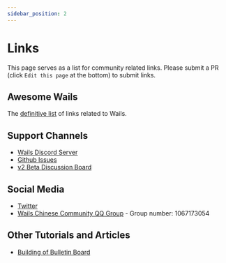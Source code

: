 ```yaml
---
sidebar_position: 2
---
```


# Links

This page serves as a list for community related links. Please submit a PR (click `Edit this page` at the bottom)
to submit links.

## Awesome Wails

The [definitive list](https://github.com/wailsapp/awesome-wails) of links related to Wails.

## Support Channels

- [Wails Discord Server](https://discord.gg/JDdSxwjhGf)
- [Github Issues](https://github.com/wailsapp/wails/issues)
- [v2 Beta Discussion Board](https://github.com/wailsapp/wails/discussions/828)

## Social Media

- [Twitter](https://twitter.com/wailsapp)
- [Wails Chinese Community QQ Group](https://qm.qq.com/cgi-bin/qm/qr?k=PmIURne5hFGNd7QWzW5qd6FV-INEjNJv&jump_from=webapi) - Group number: 1067173054

## Other Tutorials and Articles

- [Building of Bulletin Board](https://blog.customct.com/building-bulletin-board)
